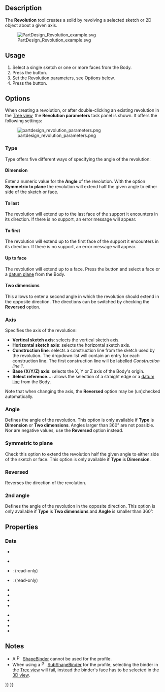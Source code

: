 <languages/>

{{Docnav
|[[PartDesign_Pad|Pad]]
|[[PartDesign_AdditiveLoft|Additive loft]]
|[[PartDesign_Workbench|PartDesign]]
|IconL=PartDesign_Pad.svg
|IconR=PartDesign_AdditiveLoft.svg
|IconC=Workbench_PartDesign.svg
}}

{{GuiCommand
|Name=PartDesign Revolution
|MenuLocation=Part Design → Create an additive feature → Revolution
|Workbenches=[[PartDesign_Workbench|PartDesign]]
|SeeAlso=[[PartDesign_Groove|PartDesign Groove]]
}}

==Description== 

The '''Revolution''' tool creates a solid by revolving a selected sketch or 2D object about a given axis.

[[File:PartDesign Revolution example.svg]]

{{Caption|Above: sketch (A) is revolved 270 degrees counter-clockwise around axis (B); resulting solid (C) is shown right.}}

==Usage==

# Select a single sketch or one or more faces from the Body.
# Press the {{Button|[[Image:PartDesign_Revolution.svg|24px]] [[PartDesign_Revolution|Revolution]]}} button.
# Set the Revolution parameters, see [[#Options|Options]] below.
# Press the {{Button|OK}} button.

==Options== 

When creating a revolution, or after double-clicking an existing revolution in the [[Tree_view|Tree view]], the '''Revolution parameters''' task panel is shown. It offers the following settings:

[[Image:partdesign_revolution_parameters.png|frame|left]]

===Type===

{{Version|1.0}}

Type offers five different ways of specifying the angle of the revolution:

====Dimension====

Enter a numeric value for the '''Angle''' of the revolution. With the option '''Symmetric to plane''' the revolution will extend half the given angle to either side of the sketch or face.

====To last====

The revolution will extend up to the last face of the support it encounters in its direction. If there is no support, an error message will appear.

====To first====

The revolution will extend up to the first face of the support it encounters in its direction. If there is no support, an error message will appear.

====Up to face====

The revolution will extend up to a face. Press the {{Button|Face}} button and select a face or a [[PartDesign_Plane|datum plane]] from the Body.

====Two dimensions====

This allows to enter a second angle in which the revolution should extend in the opposite direction. The directions can be switched by checking the '''Reversed''' option.

===Axis===

Specifies the axis of the revolution:

* '''Vertical sketch axis''': selects the vertical sketch axis.
* '''Horizontal sketch axis''': selects the horizontal sketch axis.
* '''Construction line''': selects a construction line from the sketch used by the revolution. The dropdown list will contain an entry for each construction line. The first construction line will be labelled ''Construction line 1''.
* '''Base (X/Y/Z) axis''': selects the X, Y or Z axis of the Body's origin.
* '''Select reference...''': allows the selection of a straight edge or a [[PartDesign_Line|datum line]] from the Body.

Note that when changing the axis, the '''Reversed''' option may be (un)checked automatically.

===Angle=== 

Defines the angle of the revolution. This option is only available if '''Type''' is '''Dimension''' or '''Two dimensions'''. Angles larger than 360° are not possible. Nor are negative values, use the '''Reversed''' option instead.

===Symmetric to plane===

Check this option to extend the revolution half the given angle to either side of the sketch or face. This option is only available if '''Type''' is '''Dimension'''.

===Reversed===

Reverses the direction of the revolution.

===2nd angle===

{{Version|1.0}}

Defines the angle of the revolution in the opposite direction. This option is only available if '''Type''' is '''Two dimensions''' and '''Angle''' is smaller than 360°.

==Properties==

===Data===

{{TitleProperty|Part Design}}

* {{PropertyData|Refine|Bool}}

{{TitleProperty|Revolution}}

* {{PropertyData|Type|Enumeration}}
* {{PropertyData|Base|Vector}}: (read-only)
* {{PropertyData|Axis|Vector}}: (read-only)
* {{PropertyData|Angle|Angle}}
* {{PropertyData|Up To Face|LinkSub}}
* {{PropertyData|Angle2|Angle}}
* {{PropertyData|Reference Axis|LinkSub}}

{{TitleProperty|Sketch Based}}

* {{PropertyData|Profile|LinkSub}}
* {{PropertyData|Midplane|Bool}}
* {{PropertyData|Reversed|Bool}}
* {{PropertyData|Allow Multi Face|Bool}}

==Notes==

* A [[File:PartDesign_ShapeBinder.svg|16px]] [[PartDesign_ShapeBinder|ShapeBinder]] cannot be used for the profile.
* When using a [[File:PartDesign_SubShapeBinder.svg|16px]] [[PartDesign_SubShapeBinder|SubShapeBinder]] for the profile, selecting the binder in the [[Tree_view|Tree view]] will fail, instead the binder's face has to be selected in the [[3D_view|3D view]].


{{Docnav
|[[PartDesign_Pad|Pad]]
|[[PartDesign_AdditiveLoft|Additive loft]]
|[[PartDesign_Workbench|PartDesign]]
|IconL=PartDesign_Pad.svg
|IconR=PartDesign_AdditiveLoft.svg
|IconC=Workbench_PartDesign.svg
}}

{{PartDesign Tools navi{{#translation:}}}}
{{Userdocnavi{{#translation:}}}}